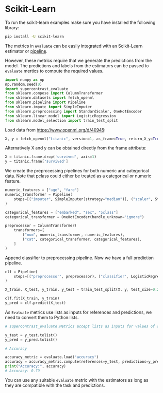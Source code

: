 # Scikit-Learn

To run the scikit-learn examples make sure you have installed the following library:

```bash
pip install -U scikit-learn
```

The metrics in `evaluate` can be easily integrated with an Scikit-Learn estimator or [pipeline](https://scikit-learn.org/stable/modules/generated/sklearn.pipeline.Pipeline.html#sklearn.pipeline.Pipeline).  

However, these metrics require that we generate the predictions from the model. The predictions and labels from the estimators can be passed to `evaluate` mertics to compute the required values.

```python
import numpy as np
np.random.seed(0)
import supercontrast_evaluate
from sklearn.compose import ColumnTransformer
from sklearn.datasets import fetch_openml
from sklearn.pipeline import Pipeline
from sklearn.impute import SimpleImputer
from sklearn.preprocessing import StandardScaler, OneHotEncoder
from sklearn.linear_model import LogisticRegression
from sklearn.model_selection import train_test_split
```

Load data from https://www.openml.org/d/40945:

```python
X, y = fetch_openml("titanic", version=1, as_frame=True, return_X_y=True)
```

Alternatively X and y can be obtained directly from the frame attribute:

```python
X = titanic.frame.drop('survived', axis=1)
y = titanic.frame['survived']
```

We create the preprocessing pipelines for both numeric and categorical data. Note that pclass could either be treated as a categorical or numeric feature.

```python
numeric_features = ["age", "fare"]
numeric_transformer = Pipeline(
    steps=[("imputer", SimpleImputer(strategy="median")), ("scaler", StandardScaler())]
)

categorical_features = ["embarked", "sex", "pclass"]
categorical_transformer = OneHotEncoder(handle_unknown="ignore")

preprocessor = ColumnTransformer(
    transformers=[
        ("num", numeric_transformer, numeric_features),
        ("cat", categorical_transformer, categorical_features),
    ]
)
```

Append classifier to preprocessing pipeline. Now we have a full prediction pipeline.

```python
clf = Pipeline(
    steps=[("preprocessor", preprocessor), ("classifier", LogisticRegression())]
)

X_train, X_test, y_train, y_test = train_test_split(X, y, test_size=0.2, random_state=0)

clf.fit(X_train, y_train)
y_pred = clf.predict(X_test)
```

As `Evaluate` metrics use lists as inputs for references and predictions, we need to convert them to Python lists.


```python
# supercontrast_evaluate.Metrics accept lists as inputs for values of references and predictions

y_test = y_test.tolist()
y_pred = y_pred.tolist()

# Accuracy

accuracy_metric = evaluate.load("accuracy")
accuracy = accuracy_metric.compute(references=y_test, predictions=y_pred)
print("Accuracy:", accuracy)
# Accuracy: 0.79
```

You can use any suitable `evaluate` metric with the estimators as long as they are compatible with the task and predictions. 
